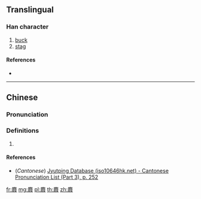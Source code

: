 {{character info/new}}
==Translingual==

===Han character===
{{Han char|rn=198|rad=鹿|as=09|sn=20|four=00747|canj=IPRSE|ids=⿸鹿叚}}

# [[buck]]
# [[stag]]

====References====
* {{Han ref|kx=1511.040|dkj=47670|dj=2039.090|hdz=74734.170|uh=9E9A|ud=40602|bh=F5B3|bd=62899}}

----

==Chinese==
{{zh-forms}}

===Pronunciation===
{{zh-pron
|m=jiā
|c=gaa1
|mc=y
|oc=y
|ma=
|cat=n
}}

===Definitions===
{{zh-hanzi}}

# {{rfdef|lang=zh}}

====References====
* (''Cantonese'') [http://www.iso10646hk.net/jp/document/download.jsp Jyutping Database (iso10646hk.net) - Cantonese Pronunciation List (Part 3), p. 252]

[[fr:麚]]
[[mg:麚]]
[[pl:麚]]
[[th:麚]]
[[zh:麚]]